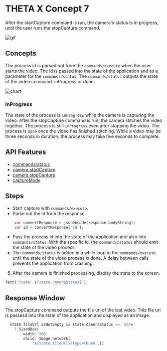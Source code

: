 # THETA X Concept 7

After the startCapture command is run, the camera's status is in progress, until the user runs the stopCapture command. 

![gif](test.png)

## Concepts

The process id is parsed out from the `commands/execute` when the user starts the video. The id is passed into the state of the application and as a parameter for the `commands/status`. The `commands/status` outputs the state of the video command: inProgress or done.

![chart](chart.png)

### inProgress

The state of the process is `inProgress` while the camera is capturing the video. After the stopCapture command is run, the camera stitches the video together. The process is still `inProgress` even after stopping the video. The process is `done` once the video has finished stitching. While a video may be three seconds in duration, the process may take five seconds to complete.

## API Features

* [commands/status](https://api.ricoh/docs/theta-web-api-v2.1/protocols/commands_status/)
* [camera.startCapture](https://api.ricoh/docs/theta-web-api-v2.1/commands/camera.start_capture/)
* [camera.stopCapture](https://api.ricoh/docs/theta-web-api-v2.1/commands/camera.stop_capture/)
* [captureMode](https://api.ricoh/docs/theta-web-api-v2.1/options/capture_mode/)

## Steps

* Start capture with `commands/execute`. 
* Parse out the id from the response

```dart
    var convertResponse = jsonDecode(response.bodyString);
    var id = convertResponse['id'];
```

* Pass the process id into the state of the application and also into `commands/status`. With the specific id, the `commands/status` should emit the state of the video process.
* The `commands/status` is added in a while loop to the `commands/execute` until the state of the video process is done. A delay between calls prevents the application from crashing.
5. After the camera is finished processing, display the state to the screen. 

```dart
Text('State: ${state.cameraStatus}')
```

## Response Window

The stopCapture command outputs the file url of the last video. This file url is passesd into the state of the application and displayed as an image.

```dart
  state.fileUrl.isNotEmpty && state.cameraStatus == 'done'
    ? SizedBox(
        width: 300,
        child: Image.network(
            '${state.fileUrl}?type=thumb',))
        
```
